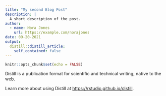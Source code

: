 ```yaml
---
title: "My second Blog Post"
description: |
  A short description of the post.
author:
  - name: Nora Jones
    url: https://example.com/norajones
date: 09-20-2021
output:
  distill::distill_article:
    self_contained: false
---
```



```r
knitr::opts_chunk$set(echo = FALSE)
```

Distill is a publication format for scientific and technical writing, native to the web.

Learn more about using Distill at <https://rstudio.github.io/distill>.


